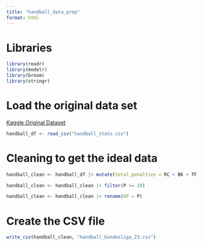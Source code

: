 ```yaml
---
title: "handball_data_prep"
format: html
---
```


# Libraries

```r
library(readr)
library(modelr)
library(broom)
library(stringr)
```

# Load the original data set

[Kaggle Original
Dataset](https://www.kaggle.com/datasets/nemanjagojkovic/handball-bundesliga-stats-202223){target="_blank"} 

```r
handball_df <- read_csv("handball_stats.csv")
```

# Cleaning to get the ideal data

```r
handball_clean <- handball_df |> mutate(total_penalties = RC + BK + TF + YC + `2MIN`, total_offense = G + M + FG + G.1 + AS + ST) |> select(c(NAME, CLUB, POSITION, total_offense, total_penalties, P, HPI))

handball_clean <- handball_clean |> filter(P >= 10)

handball_clean <- handball_clean |> rename(GP = P)
```

# Create the CSV file

```r
write_csv(handball_clean, "handball_bundesliga_23.csv")
```

